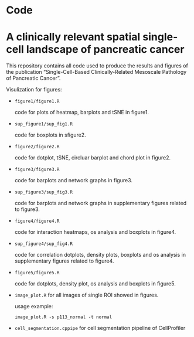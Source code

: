 
# Code

# A clinically relevant spatial single-cell landscape of pancreatic cancer

This repository contains all code used to produce the results and figures of the publication "Single-Cell-Based Clinically-Related Mesoscale Pathology of Pancreatic Cancer".

Visulization for figures:

-   `figure1/figure1.R`

    code for plots of heatmap, barplots and tSNE in figure1.

-   `sup_figure1/sup_fig1.R`

    code for boxplots in sfigure2.

-   `figure2/figure2.R`

    code for dotplot, tSNE, circluar barplot and chord plot in figure2.

-   `figure3/figure3.R`

    code for barplots and network graphs in figure3.

-   `sup_figure3/sup_fig3.R`

    code for barplots and network graphs in supplementary figures related to figure3.

-   `figure4/figure4.R`

    code for interaction heatmaps, os analysis and boxplots in figure4.

-   `sup_figure4/sup_fig4.R`

    code for correlation dotplots, density plots, boxplots and os analysis in supplementary figures related to figure4.

-   `figure5/figure5.R`

    code for dotplots, density plot, os analysis and boxplots in figure5.

-   `image_plot.R` for all images of single ROI showed in figures.

    usage example:

    ```         
    image_plot.R -s p113_normal -t normal
    ```

-   `cell_segmentation.cppipe` for cell segmentation pipeline of CellProfiler
